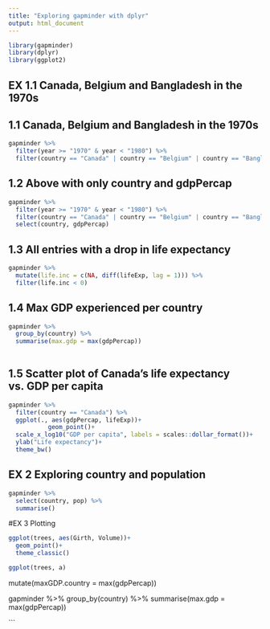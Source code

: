 ```yaml
---
title: "Exploring gapminder with dplyr"
output: html_document
---
```


```r
library(gapminder)
library(dplyr)
library(ggplot2)
```

## EX 1.1 Canada, Belgium and Bangladesh in the 1970s



## 1.1 Canada, Belgium and Bangladesh in the 1970s

```r
gapminder %>%
  filter(year >= "1970" & year < "1980") %>%
  filter(country == "Canada" | country == "Belgium" | country == "Bangladesh")
```

## 1.2 Above with only country and gdpPercap
```r
gapminder %>%
  filter(year >= "1970" & year < "1980") %>%
  filter(country == "Canada" | country == "Belgium" | country == "Bangladesh")%>%
  select(country, gdpPercap)

```

## 1.3 All entries with a drop in life expectancy
```r
gapminder %>%
  mutate(life.inc = c(NA, diff(lifeExp, lag = 1))) %>%
  filter(life.inc < 0)
```

## 1.4 Max GDP experienced per country
```r
gapminder %>%
  group_by(country) %>%
  summarise(max.gdp = max(gdpPercap))
  
```

## 1.5 Scatter plot of Canada's life expectancy vs. GDP per capita
```r
gapminder %>%
  filter(country == "Canada") %>%
  ggplot(., aes(gdpPercap, lifeExp))+
           geom_point()+
  scale_x_log10("GDP per capita", labels = scales::dollar_format())+
  ylab("Life expectancy")+
  theme_bw()
```

## EX 2 Exploring country and population
```r
gapminder %>%
  select(country, pop) %>%
  summarise()
```

#EX 3 Plotting
```r
ggplot(trees, aes(Girth, Volume))+
  geom_point()+
  theme_classic()
```
```r
ggplot(trees, a)
```


  mutate(maxGDP.country = max(gdpPercap))

gapminder %>%
  group_by(country) %>%
  summarise(max.gdp = max(gdpPercap))
  
```

